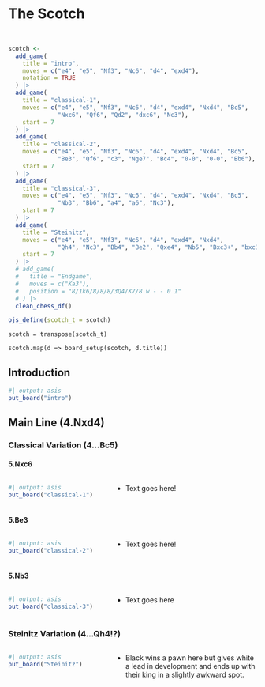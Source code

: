 <link rel="stylesheet" href="/scripts/chessboard/css/chessboard-1.0.0.css">
      
<script src="https://code.jquery.com/jquery-3.5.1.min.js"
        integrity="sha384-ZvpUoO/+PpLXR1lu4jmpXWu80pZlYUAfxl5NsBMWOEPSjUn/6Z/hRTt8+pR6L4N2"
        crossorigin="anonymous"></script>

<script src="/scripts/chessboard/js/chessboard-1.0.0.js"></script>

# The Scotch

```r
```

```ojs
```

```r
scotch <-
  add_game(
    title = "intro",
    moves = c("e4", "e5", "Nf3", "Nc6", "d4", "exd4"),
    notation = TRUE
  ) |>
  add_game(
    title = "classical-1",
    moves = c("e4", "e5", "Nf3", "Nc6", "d4", "exd4", "Nxd4", "Bc5",
              "Nxc6", "Qf6", "Qd2", "dxc6", "Nc3"),
    start = 7
  ) |>
  add_game(
    title = "classical-2",
    moves = c("e4", "e5", "Nf3", "Nc6", "d4", "exd4", "Nxd4", "Bc5",
              "Be3", "Qf6", "c3", "Nge7", "Bc4", "0-0", "0-0", "Bb6"),
    start = 7
  ) |>
  add_game(
    title = "classical-3",
    moves = c("e4", "e5", "Nf3", "Nc6", "d4", "exd4", "Nxd4", "Bc5",
              "Nb3", "Bb6", "a4", "a6", "Nc3"),
    start = 7
  ) |>
  add_game(
    title = "Steinitz",
    moves = c("e4", "e5", "Nf3", "Nc6", "d4", "exd4", "Nxd4",
              "Qh4", "Nc3", "Bb4", "Be2", "Qxe4", "Nb5", "Bxc3+", "bxc3", "Kd8", "0-0"),
    start = 7
  ) |>
  # add_game(
  #   title = "Endgame",
  #   moves = c("Ka3"),
  #   position = "8/1k6/8/8/8/3Q4/K7/8 w - - 0 1"
  # ) |>
  clean_chess_df()

ojs_define(scotch_t = scotch)
```

```ojs
scotch = transpose(scotch_t)
```

```ojs
scotch.map(d => board_setup(scotch, d.title))
```

## Introduction

```r
#| output: asis
put_board("intro")
```

## Main Line (4.Nxd4)

### Classical Variation (4...Bc5) {.unnumbered}

#### 5.Nxc6 {.unnumbered}
::::{.columns}

:::{.column width='40%'}
```r
#| output: asis
put_board("classical-1")
```
:::


:::{.column width='60%'}
* Text goes here!
:::

::::


#### 5.Be3 {.unnumbered}
::::{.columns}

:::{.column width='40%'}
```r
#| output: asis
put_board("classical-2")
```
:::


:::{.column width='60%'}
* Text goes here!
:::

::::



#### 5.Nb3 {.unnumbered}

::::{.columns}

:::{.column width='40%'}
```r
#| output: asis
put_board("classical-3")
```
:::

:::{.column width='60%'}
* Text goes here
:::

::::


### Steinitz Variation (4...Qh4!?) {.unnumbered}
::::{.columns}

:::{.column width='40%'}
```r
#| output: asis
put_board("Steinitz")
```
:::

:::{.column width='60%'}
* Black wins a pawn here but gives white a lead in development and ends up with their king in a slightly awkward spot.
:::

::::
